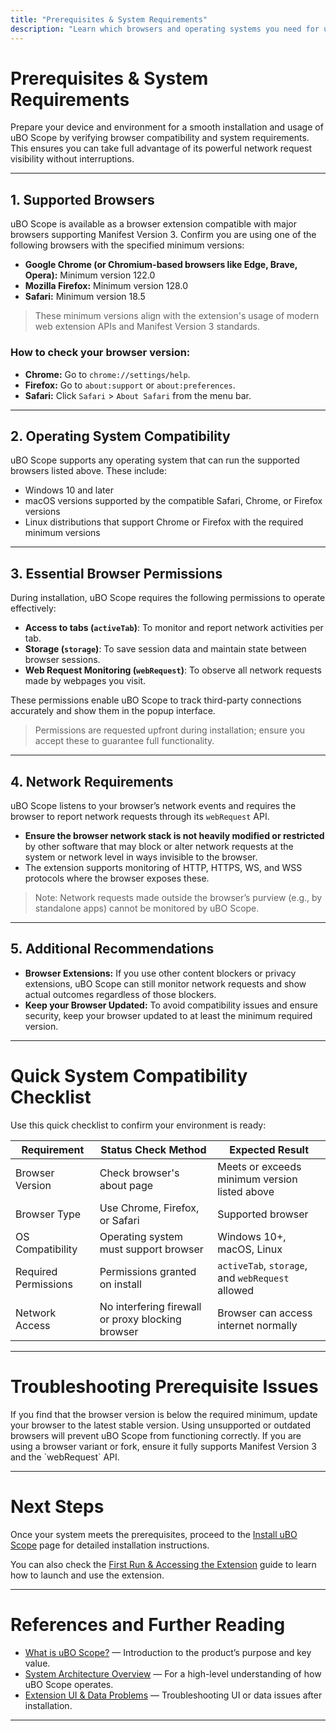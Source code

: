 ```yaml
---
title: "Prerequisites & System Requirements"
description: "Learn which browsers and operating systems you need for uBO Scope, with quick checks to ensure your system is compatible. This page helps set expectations and prepares your device for a trouble-free install."
---
```


# Prerequisites & System Requirements

Prepare your device and environment for a smooth installation and usage of uBO Scope by verifying browser compatibility and system requirements. This ensures you can take full advantage of its powerful network request visibility without interruptions.

---

## 1. Supported Browsers

uBO Scope is available as a browser extension compatible with major browsers supporting Manifest Version 3. Confirm you are using one of the following browsers with the specified minimum versions:

- **Google Chrome (or Chromium-based browsers like Edge, Brave, Opera):** Minimum version 122.0
- **Mozilla Firefox:** Minimum version 128.0
- **Safari:** Minimum version 18.5

> These minimum versions align with the extension's usage of modern web extension APIs and Manifest Version 3 standards.

### How to check your browser version:

- **Chrome:** Go to `chrome://settings/help`.
- **Firefox:** Go to `about:support` or `about:preferences`.
- **Safari:** Click `Safari` > `About Safari` from the menu bar.

---

## 2. Operating System Compatibility

uBO Scope supports any operating system that can run the supported browsers listed above. These include:

- Windows 10 and later
- macOS versions supported by the compatible Safari, Chrome, or Firefox versions
- Linux distributions that support Chrome or Firefox with the required minimum versions


---

## 3. Essential Browser Permissions

During installation, uBO Scope requires the following permissions to operate effectively:

- **Access to tabs (`activeTab`)**: To monitor and report network activities per tab.
- **Storage (`storage`)**: To save session data and maintain state between browser sessions.
- **Web Request Monitoring (`webRequest`)**: To observe all network requests made by webpages you visit.

These permissions enable uBO Scope to track third-party connections accurately and show them in the popup interface.

> Permissions are requested upfront during installation; ensure you accept these to guarantee full functionality.

---

## 4. Network Requirements

uBO Scope listens to your browser’s network events and requires the browser to report network requests through its `webRequest` API.

- **Ensure the browser network stack is not heavily modified or restricted** by other software that may block or alter network requests at the system or network level in ways invisible to the browser.
- The extension supports monitoring of HTTP, HTTPS, WS, and WSS protocols where the browser exposes these.

> Note: Network requests made outside the browser’s purview (e.g., by standalone apps) cannot be monitored by uBO Scope.

---

## 5. Additional Recommendations

- **Browser Extensions:** If you use other content blockers or privacy extensions, uBO Scope can still monitor network requests and show actual outcomes regardless of those blockers.
- **Keep your Browser Updated:** To avoid compatibility issues and ensure security, keep your browser updated to at least the minimum required version.

---

# Quick System Compatibility Checklist

Use this quick checklist to confirm your environment is ready:

| Requirement                      | Status Check Method                      | Expected Result             |
|---------------------------------|-----------------------------------------|-----------------------------|
| Browser Version                 | Check browser's about page              | Meets or exceeds minimum version listed above |
| Browser Type                   | Use Chrome, Firefox, or Safari           | Supported browser            |
| OS Compatibility               | Operating system must support  browser  | Windows 10+, macOS, Linux   |
| Required Permissions           | Permissions granted on install           | `activeTab`, `storage`, and `webRequest` allowed |
| Network Access                 | No interfering firewall or proxy blocking browser | Browser can access internet normally |

---

# Troubleshooting Prerequisite Issues

<Tip>
If you find that the browser version is below the required minimum, update your browser to the latest stable version.
</Tip>

<Warning>
Using unsupported or outdated browsers will prevent uBO Scope from functioning correctly.
</Warning>

<Note>
If you are using a browser variant or fork, ensure it fully supports Manifest Version 3 and the `webRequest` API.
</Note>

---

# Next Steps

Once your system meets the prerequisites, proceed to the [Install uBO Scope](/getting-started/installation-and-setup/installation-instructions) page for detailed installation instructions.

You can also check the [First Run & Accessing the Extension](/getting-started/initial-usage-and-validation/first-run-extension-access) guide to learn how to launch and use the extension.

---

# References and Further Reading

- [What is uBO Scope?](../../overview/introduction-core-value/what-is-ubo-scope) — Introduction to the product’s purpose and key value.
- [System Architecture Overview](../../overview/architecture-concepts/system-architecture) — For a high-level understanding of how uBO Scope operates.
- [Extension UI & Data Problems](/getting-started/troubleshooting-common-issues/extension-ui-data-problems) — Troubleshooting UI or data issues after installation.

---